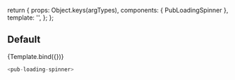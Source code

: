 
<Meta title="pub-loading-spinner" component={PubLoadingSpinner} />

  return {
    props: Object.keys(argTypes),
    components: { PubLoadingSpinner },
    template: '<pub-loading-spinner v-bind="$props" />',
  };
};

## Default

<Canvas>
  <Story name="Default">{Template.bind({})}</Story>
</Canvas>

```javascript
<pub-loading-spinner>
```

<ArgsTable story="Default" />
